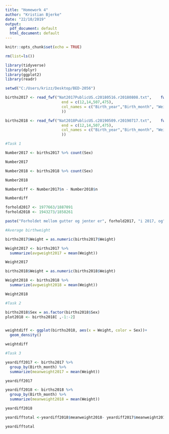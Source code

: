 ```yaml
---
title: "Homework 4"
author: "Kristian Bjerke"
date: "22/10/2019"
output:
  pdf_document: default
  html_document: default
---
```


```r
knitr::opts_chunk$set(echo = TRUE)
```

```r
rm(list=ls())

library(tidyverse)
library(dplyr)
library(ggplot2)
library(readr)
```

```r
setwd("C:/Users/krizz/Desktop/BED-2056")

births2017 <- read_fwf("Nat2017PublicUS.c20180516.r20180808.txt",    fwf_positions(start = c(9,13,504,475),
                         end = c(12,14,507,475),
                         col_names = c("Birth_year","Birth_month", "Weight", "Sex")
                         ))

births2018 <- read_fwf("Nat2018PublicUS.c20190509.r20190717.txt",    fwf_positions(start = c(9,13,504,475),
                         end = c(12,14,507,475),
                         col_names = c("Birth_year","Birth_month", "Weight", "Sex")
                         ))

```

```r
#Task 1

Number2017 <- births2017 %>% count(Sex)

Number2017

Number2018 <- births2018 %>% count(Sex)

Number2018

Numberdiff <- Number2017$n - Number2018$n

Numberdiff

forhold2017 <- 1977663/1887091
forhold2018 <- 1943273/1858261

paste("Forholdet mellom gutter og jenter er", forhold2017, "i 2017, og", forhold2018, "i 2018.")

```

```r
#Average birthweight

births2017$Weight = as.numeric(births2017$Weight)

Weight2017 <- births2017 %>%
  summarize(avgweight2017 = mean(Weight))

Weight2017

births2018$Weight = as.numeric(births2018$Weight)

Weight2018 <- births2018 %>%
  summarize(avgweight2018 = mean(Weight))

Weight2018
```


```r
#Task 2

births2018$Sex = as.factor(births2018$Sex)
plot2018 <- births2018[ ,-1:-2]


weightdiff <- ggplot(births2018, aes(x = Weight, color = Sex))+
  geom_density()

weightdiff
```

```r
#Task 3

yeardiff2017 <- births2017 %>%
  group_by(Birth_month) %>%
  summarize(meanweight2017 = mean(Weight))

yeardiff2017

yeardiff2018 <- births2018 %>%
  group_by(Birth_month) %>%
  summarize(meanweight2018 = mean(Weight))

yeardiff2018

yeardifftotal <-yeardiff2018$meanweight2018- yeardiff2017$meanweight2017

yeardifftotal
```


